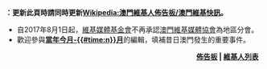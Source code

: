 <noinclude>
'''{{red|注意}}：更新此頁時請同時更新[[Wikipedia:澳門維基人佈告板/澳門維基快訊|Wikipedia:澳門維基人佈告板/澳門維基快訊]]。'''
</noinclude>
<!--請保持每項顯示約30個字左右-->
*自2017年8月1日起，[[維基媒體基金會|維基媒體基金會]]不再承認[[澳門維基媒體協會|澳門維基媒體協會]]為地區分會。
*歡迎參與'''[[Portal:澳門/當年今月/{{#time:n}}月|當年今月-{{#time:n}}月]]'''的編輯，填補昔日澳門發生的重要事件。
<!--*[[m:Wikimedia_Macau|澳門維基媒體協會]]正募集會員，申請詳情見於'''[http://www.wikimedia.org.mo/wiki/index.php/%E9%A6%96%E9%A0%81 此]'''。-->
<div align="right">
'''[[Wikipedia:澳門維基人佈告板|佈告板]] | [[Wikipedia:澳門維基人列表|維基人列表]]'''
</div>